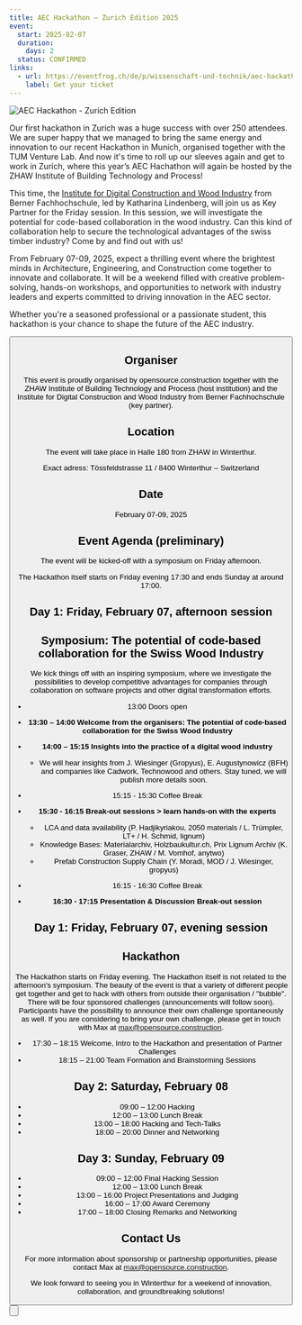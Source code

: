 ```yaml
---
title: AEC Hackathon – Zurich Edition 2025
event:
  start: 2025-02-07
  duration:
    days: 2
  status: CONFIRMED
links:
  - url: https://eventfrog.ch/de/p/wissenschaft-und-technik/aec-hackathon-zurich-edition-2025-7270451391507675969.html
    label: Get your ticket
---
```


![AEC Hackathon - Zurich Edition](/images/events/20250207_AEC-Hackathon-ZurichV2.png "AEC Hackathon - Zurich Edition")

Our first hackathon in Zurich was a huge success with over 250 attendees. We are super happy that we managed to bring the same energy and innovation to our recent Hackathon in Munich, organised together with the TUM Venture Lab. 
And now it's time to roll up our sleeves again and get to work in Zurich, where this year’s AEC Hachathon will again be hosted by the ZHAW Institute of Building Technology and Process!

This time, the [Institute for Digital Construction and Wood Industry](https://www.bfh.ch/en/research/research-areas/institute-digital-construction-wood-industry/) from Berner Fachhochschule, led by Katharina Lindenberg, will join us as Key Partner for the Friday session. In this session, we will investigate the potential for code-based collaboration in the wood industry. Can this kind of collaboration help to secure the technological advantages of the swiss timber industry? Come by and find out with us! 

From February 07-09, 2025, expect a thrilling event where the brightest minds in Architecture, Engineering, and Construction come together to innovate and collaborate. It will be a weekend filled with creative problem-solving, hands-on workshops, and opportunities to network with industry leaders and experts committed to driving innovation in the AEC sector.

Whether you're a seasoned professional or a passionate student, this hackathon is your chance to shape the future of the AEC industry.

<Button
  target="https://eventfrog.ch/de/p/wissenschaft-und-technik/aec-hackathon-zurich-edition-2025-7270451391507675969.html"
  label="Get your ticket here"
  type="primary"
  icon="right"
/>

## Organiser

This event is proudly organised by opensource.construction together with the ZHAW Institute of Building Technology and Process (host institution) and the Institute for Digital Construction and Wood Industry from Berner Fachhochschule (key partner). 

## Location

<p>The event will take place in Halle 180 from ZHAW in Winterthur.</p>
Exact adress: Tössfeldstrasse 11 / 8400 Winterthur – Switzerland


## Date

February 07-09, 2025

## Event Agenda (preliminary)

<p>The event will be kicked-off with a symposium on Friday afternoon.</p>
<p>The Hackathon itself starts on Friday evening 17:30 and ends Sunday at around 17:00.</p>


## Day 1: Friday, February 07, afternoon session
## Symposium: The potential of code-based collaboration for the Swiss Wood Industry
We kick things off with an inspiring symposium, where we investigate the possibilities to develop competitive advantages for companies through collaboration on software projects and other digital transformation efforts.
- 13:00         Doors open
- **13:30 – 14:00 Welcome from the organisers: The potential of code-based collaboration for the Swiss Wood Industry**
- **14:00 – 15:15 Insights into the practice of a digital wood industry**
  - We will hear insights from J. Wiesinger (Gropyus), E. Augustynowicz (BFH) and companies like Cadwork, Technowood and others. Stay tuned, we will publish more details soon.

- 15:15 - 15:30 Coffee Break

- **15:30 - 16:15 Break-out sessions > learn hands-on with the experts**
  - LCA and data availability (P. Hadjikyriakou, 2050 materials / L. Trümpler, LT+ / H. Schmid, lignum)
  - Knowledge Bases: Materialarchiv, Holzbaukultur.ch, Prix Lignum Archiv (K. Graser, ZHAW / M. Vomhof, anytwo)
  - Prefab Construction Supply Chain (Y. Moradi, MOD / J. Wiesinger, gropyus)


- 16:15 - 16:30 	Coffee Break

- **16:30 - 17:15 	Presentation & Discussion Break-out session**

## Day 1: Friday, February 07, evening session
## Hackathon
The Hackathon starts on Friday evening. The Hackathon itself is not related to the afternoon's symposium. The beauty of the event is that a variety of different people get together and get to hack with others from outside their organisation / "bubble". 
There will be four sponsored challenges (announcements will follow soon). Participants have the possibility to announce their own challenge spontaneously as well. If you are considering to bring your own challenge, please get in touch with Max at [max@opensource.construction](mailto:max@opensource.construction).

- 17:30 – 18:15   Welcome, Intro to the Hackathon and presentation of Partner Challenges
- 18:15 – 21:00   Team Formation and Brainstorming Sessions

## Day 2: Saturday, February 08

- 09:00 – 12:00  Hacking
- 12:00 – 13:00  Lunch Break
- 13:00 – 18:00  Hacking and Tech-Talks
- 18:00 – 20:00  Dinner and Networking

## Day 3: Sunday, February 09

- 09:00 – 12:00  Final Hacking Session
- 12:00 – 13:00  Lunch Break
- 13:00 – 16:00  Project Presentations and Judging
- 16:00 – 17:00  Award Ceremony
- 17:00 – 18:00  Closing Remarks and Networking

## Contact Us

For more information about sponsorship or partnership opportunities, please contact Max at [max@opensource.construction](mailto:max@opensource.construction).

We look forward to seeing you in Winterthur for a weekend of innovation, collaboration, and groundbreaking solutions!

<Button
  target="https://eventfrog.ch/de/p/wissenschaft-und-technik/aec-hackathon-zurich-edition-2025-7270451391507675969.html"
  label="Get your ticket here"
  type="primary"
  icon="right"
/>
